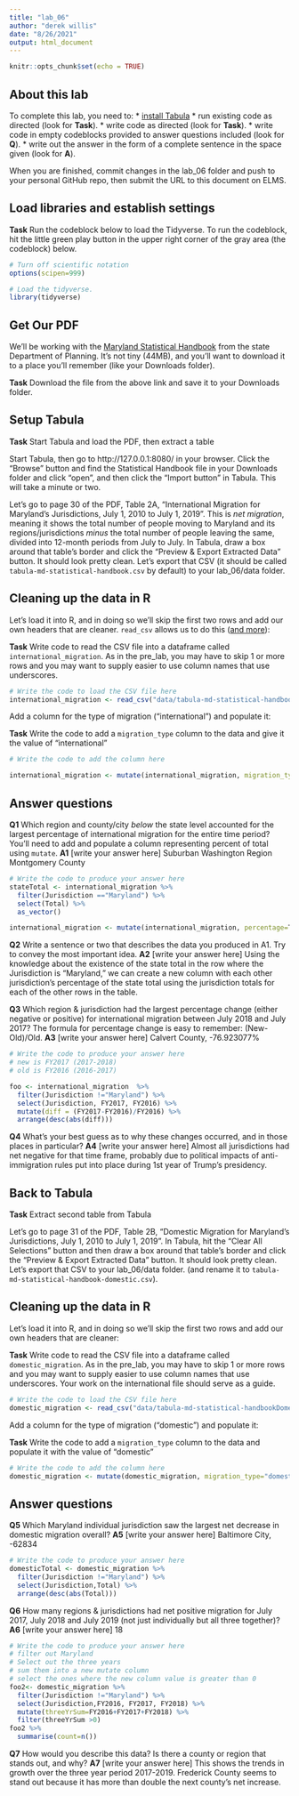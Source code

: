 ```yaml
---
title: "lab_06"
author: "derek willis"
date: "8/26/2021"
output: html_document
---
```


```r
knitr::opts_chunk$set(echo = TRUE)
```

## About this lab

To complete this lab, you need to:
* [install Tabula](https://tabula.technology/)
* run existing code as directed (look for **Task**).
* write code as directed (look for **Task**).
* write code in empty codeblocks provided to answer questions included (look for **Q**).
* write out the answer in the form of a complete sentence in the space given (look for **A**).

When you are finished, commit changes in the lab_06 folder and push to your personal GitHub repo, then submit the URL to this document on ELMS.

## Load libraries and establish settings

**Task** Run the codeblock below to load the Tidyverse. To run the codeblock, hit the little green play button in the upper right corner of the gray area (the codeblock) below.

```r
# Turn off scientific notation
options(scipen=999)

# Load the tidyverse.
library(tidyverse)
```

## Get Our PDF

We'll be working with the [Maryland Statistical Handbook](https://planning.maryland.gov/MSDC/Documents/md-statistical-handbook.pdf) from the state Department of Planning. It's not tiny (44MB), and you'll want to download it to a place you'll remember (like your Downloads folder).

**Task** Download the file from the above link and save it to your Downloads folder.

## Setup Tabula

**Task** Start Tabula and load the PDF, then extract a table

Start Tabula, then go to http://127.0.0.1:8080/ in your browser. Click the "Browse" button and find the Statistical Handbook file in your Downloads folder and click "open", and then click the "Import button" in Tabula. This will take a minute or two.

Let's go to page 30 of the PDF, Table 2A, "International Migration for Maryland's Jurisdictions, July 1, 2010 to July 1, 2019". This is _net migration_, meaning it shows the total number of people moving to Maryland and its regions/jurisdictions _minus_ the total number of people leaving the same, divided into 12-month periods from July to July. In Tabula, draw a box around that table's border and click the "Preview & Export Extracted Data" button. It should look pretty clean. Let's export that CSV (it should be called `tabula-md-statistical-handbook.csv` by default) to your lab_06/data folder.

## Cleaning up the data in R

Let's load it into R, and in doing so we'll skip the first two rows and add our own headers that are cleaner. `read_csv` allows us to do this ([and more](https://readr.tidyverse.org/reference/read_delim.html)):

**Task** Write code to read the CSV file into a dataframe called `international_migration`. As in the pre_lab, you may have to skip 1 or more rows and you may want to supply easier to use column names that use underscores.

```r
# Write the code to load the CSV file here
international_migration <- read_csv("data/tabula-md-statistical-handbook.csv",skip=2,col_names=c("Jurisdiction", "FY2010","FY2011", "FY2012", "FY2013", "FY2014", "FY2015", "FY2016", "FY2017", "FY2018", "Total"))
```

Add a column for the type of migration ("international") and populate it:

**Task** Write the code to add a `migration_type` column to the data and give it the value of "international"

```r
# Write the code to add the column here

international_migration <- mutate(international_migration, migration_type="international")
```

## Answer questions

**Q1** Which region and county/city _below_ the state level accounted for the largest percentage of international migration for the entire time period? You'll need to add and populate a column representing percent of total using `mutate`.
**A1** [write your answer here]
Suburban Washington Region
Montgomery County
```r
# Write the code to produce your answer here
stateTotal <- international_migration %>%
  filter(Jurisdiction =="Maryland") %>%
  select(Total) %>%
  as_vector()

international_migration <- mutate(international_migration, percentage=Total/stateTotal)

```

**Q2** Write a sentence or two that describes the data you produced in A1. Try to convey the most important idea.
**A2** [write your answer here]
Using the knowledge about the existence of the state total in the row where the Jurisdiction is "Maryland," we can create a new column with each other jurisdiction's percentage of the state total using the jurisdiction totals for each of the other rows in the table. 

**Q3** Which region & jurisdiction had the largest percentage change (either negative or positive) for international migration between July 2018 and July 2017? The formula for percentage change is easy to remember: (New-Old)/Old.
**A3** [write your answer here]
Calvert County, -76.923077%
```r
# Write the code to produce your answer here
# new is FY2017 (2017-2018)
# old is FY2016 (2016-2017)

foo <- international_migration  %>%
  filter(Jurisdiction !="Maryland") %>%
  select(Jurisdiction, FY2017, FY2016) %>%
  mutate(diff = (FY2017-FY2016)/FY2016) %>%
  arrange(desc(abs(diff)))
```

**Q4** What's your best guess as to why these changes occurred, and in those places in particular?
**A4** [write your answer here]
Almost all jurisdictions had net negative for that time frame, probably due to political impacts of anti-immigration rules put into place during 1st year of Trump's presidency.

## Back to Tabula

**Task** Extract second table from Tabula

Let's go to page 31 of the PDF, Table 2B, "Domestic Migration for Maryland's Jurisdictions, July 1, 2010 to July 1, 2019". In Tabula, hit the "Clear All Selections" button and then draw a box around that table's border and click the "Preview & Export Extracted Data" button. It should look pretty clean. Let's export that CSV to your lab_06/data folder. (and rename it to `tabula-md-statistical-handbook-domestic.csv`).

## Cleaning up the data in R

Let's load it into R, and in doing so we'll skip the first two rows and add our own headers that are cleaner:

**Task** Write code to read the CSV file into a dataframe called `domestic_migration`. As in the pre_lab, you may have to skip 1 or more rows and you may want to supply easier to use column names that use underscores. Your work on the international file should serve as a guide.

```r
# Write the code to load the CSV file here
domestic_migration <- read_csv("data/tabula-md-statistical-handbookDomestic.csv",skip=2,col_names=c("Jurisdiction", "FY2010","FY2011", "FY2012", "FY2013", "FY2014", "FY2015", "FY2016", "FY2017", "FY2018", "Total"))

```

Add a column for the type of migration ("domestic") and populate it:

**Task** Write the code to add a `migration_type` column to the data and populate it with the value of "domestic"

```r
# Write the code to add the column here
domestic_migration <- mutate(domestic_migration, migration_type="domestic")

```

## Answer questions
**Q5** Which Maryland individual jurisdiction saw the largest net decrease in domestic migration overall?
**A5** [write your answer here]
Baltimore City, -62834
```r
# Write the code to produce your answer here
domesticTotal <- domestic_migration %>%
  filter(Jurisdiction !="Maryland") %>%
  select(Jurisdiction,Total) %>%
  arrange(desc(abs(Total)))

```

**Q6** How many regions & jurisdictions had net positive migration for July 2017, July 2018 and July 2019 (not just individually but all three together)?
**A6** [write your answer here]
18
```r
# Write the code to produce your answer here
# filter out Maryland
# Select out the three years
# sum them into a new mutate column
# select the ones where the new column value is greater than 0
foo2<- domestic_migration %>%
  filter(Jurisdiction !="Maryland") %>%
  select(Jurisdiction,FY2016, FY2017, FY2018) %>%
  mutate(threeYrSum=FY2016+FY2017+FY2018) %>%
  filter(threeYrSum >0) 
foo2 %>%  
  summarise(count=n())

```

**Q7** How would you describe this data? Is there a county or region that stands out, and why?
**A7** [write your answer here]
This shows the trends in growth over the three year period 2017-2019. Frederick County seems to stand out because it has more than double the next county's net increase.